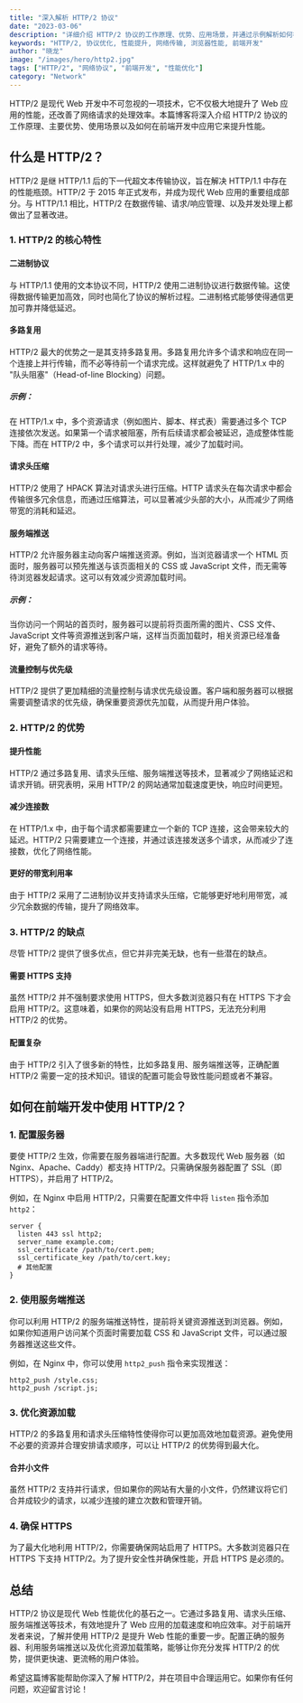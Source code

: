 ```yaml
---
title: "深入解析 HTTP/2 协议"
date: "2023-03-06"
description: "详细介绍 HTTP/2 协议的工作原理、优势、应用场景，并通过示例解析如何在前端开发中利用 HTTP/2 提升性能。"
keywords: "HTTP/2, 协议优化, 性能提升, 网络传输, 浏览器性能, 前端开发"
author: "晓龙"
image: "/images/hero/http2.jpg"
tags: ["HTTP/2", "网络协议", "前端开发", "性能优化"]
category: "Network"
---
```


HTTP/2 是现代 Web 开发中不可忽视的一项技术，它不仅极大地提升了 Web 应用的性能，还改善了网络请求的处理效率。本篇博客将深入介绍 HTTP/2 协议的工作原理、主要优势、使用场景以及如何在前端开发中应用它来提升性能。

## 什么是 HTTP/2？

HTTP/2 是继 HTTP/1.1 后的下一代超文本传输协议，旨在解决 HTTP/1.1 中存在的性能瓶颈。HTTP/2 于 2015 年正式发布，并成为现代 Web 应用的重要组成部分。与 HTTP/1.1 相比，HTTP/2 在数据传输、请求/响应管理、以及并发处理上都做出了显著改进。

### 1. HTTP/2 的核心特性

#### 二进制协议
与 HTTP/1.1 使用的文本协议不同，HTTP/2 使用二进制协议进行数据传输。这使得数据传输更加高效，同时也简化了协议的解析过程。二进制格式能够使得通信更加可靠并降低延迟。

#### 多路复用
HTTP/2 最大的优势之一是其支持多路复用。多路复用允许多个请求和响应在同一个连接上并行传输，而不必等待前一个请求完成。这样就避免了 HTTP/1.x 中的 "队头阻塞"（Head-of-line Blocking）问题。

##### 示例：
在 HTTP/1.x 中，多个资源请求（例如图片、脚本、样式表）需要通过多个 TCP 连接依次发送。如果第一个请求被阻塞，所有后续请求都会被延迟，造成整体性能下降。而在 HTTP/2 中，多个请求可以并行处理，减少了加载时间。

#### 请求头压缩
HTTP/2 使用了 HPACK 算法对请求头进行压缩。HTTP 请求头在每次请求中都会传输很多冗余信息，而通过压缩算法，可以显著减少头部的大小，从而减少了网络带宽的消耗和延迟。

#### 服务端推送
HTTP/2 允许服务器主动向客户端推送资源。例如，当浏览器请求一个 HTML 页面时，服务器可以预先推送与该页面相关的 CSS 或 JavaScript 文件，而无需等待浏览器发起请求。这可以有效减少资源加载时间。

##### 示例：
当你访问一个网站的首页时，服务器可以提前将页面所需的图片、CSS 文件、JavaScript 文件等资源推送到客户端，这样当页面加载时，相关资源已经准备好，避免了额外的请求等待。

#### 流量控制与优先级
HTTP/2 提供了更加精细的流量控制与请求优先级设置。客户端和服务器可以根据需要调整请求的优先级，确保重要资源优先加载，从而提升用户体验。

### 2. HTTP/2 的优势

#### 提升性能
HTTP/2 通过多路复用、请求头压缩、服务端推送等技术，显著减少了网络延迟和请求开销。研究表明，采用 HTTP/2 的网站通常加载速度更快，响应时间更短。

#### 减少连接数
在 HTTP/1.x 中，由于每个请求都需要建立一个新的 TCP 连接，这会带来较大的延迟。HTTP/2 只需要建立一个连接，并通过该连接发送多个请求，从而减少了连接数，优化了网络性能。

#### 更好的带宽利用率
由于 HTTP/2 采用了二进制协议并支持请求头压缩，它能够更好地利用带宽，减少冗余数据的传输，提升了网络效率。

### 3. HTTP/2 的缺点

尽管 HTTP/2 提供了很多优点，但它并非完美无缺，也有一些潜在的缺点。

#### 需要 HTTPS 支持
虽然 HTTP/2 并不强制要求使用 HTTPS，但大多数浏览器只有在 HTTPS 下才会启用 HTTP/2。这意味着，如果你的网站没有启用 HTTPS，无法充分利用 HTTP/2 的优势。

#### 配置复杂
由于 HTTP/2 引入了很多新的特性，比如多路复用、服务端推送等，正确配置 HTTP/2 需要一定的技术知识。错误的配置可能会导致性能问题或者不兼容。

## 如何在前端开发中使用 HTTP/2？

### 1. 配置服务器
要使 HTTP/2 生效，你需要在服务器端进行配置。大多数现代 Web 服务器（如 Nginx、Apache、Caddy）都支持 HTTP/2。只需确保服务器配置了 SSL（即 HTTPS），并启用了 HTTP/2。

例如，在 Nginx 中启用 HTTP/2，只需要在配置文件中将 `listen` 指令添加 `http2`：

```nginx
server {
  listen 443 ssl http2;
  server_name example.com;
  ssl_certificate /path/to/cert.pem;
  ssl_certificate_key /path/to/cert.key;
  # 其他配置
}
```

### 2. 使用服务端推送
你可以利用 HTTP/2 的服务端推送特性，提前将关键资源推送到浏览器。例如，如果你知道用户访问某个页面时需要加载 CSS 和 JavaScript 文件，可以通过服务器推送这些文件。

例如，在 Nginx 中，你可以使用 `http2_push` 指令来实现推送：

```nginx
http2_push /style.css;
http2_push /script.js;
```

### 3. 优化资源加载
HTTP/2 的多路复用和请求头压缩特性使得你可以更加高效地加载资源。避免使用不必要的资源并合理安排请求顺序，可以让 HTTP/2 的优势得到最大化。

#### 合并小文件
虽然 HTTP/2 支持并行请求，但如果你的网站有大量的小文件，仍然建议将它们合并成较少的请求，以减少连接的建立次数和管理开销。

### 4. 确保 HTTPS
为了最大化地利用 HTTP/2，你需要确保网站启用了 HTTPS。大多数浏览器只在 HTTPS 下支持 HTTP/2。为了提升安全性并确保性能，开启 HTTPS 是必须的。

## 总结

HTTP/2 协议是现代 Web 性能优化的基石之一。它通过多路复用、请求头压缩、服务端推送等技术，有效地提升了 Web 应用的加载速度和响应效率。对于前端开发者来说，了解并使用 HTTP/2 是提升 Web 性能的重要一步。配置正确的服务器、利用服务端推送以及优化资源加载策略，能够让你充分发挥 HTTP/2 的优势，提供更快速、更流畅的用户体验。

希望这篇博客能帮助你深入了解 HTTP/2，并在项目中合理运用它。如果你有任何问题，欢迎留言讨论！

